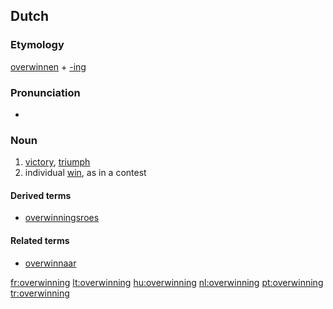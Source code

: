 ==Dutch==

===Etymology===
[[overwinnen]] + [[-ing#Dutch|-ing]]

===Pronunciation===
* {{IPA|/ˌoːvərˈʋɪnɪŋ/|lang=nl}}

===Noun===
{{infl|nl|noun|g=f|plural|overwinningen}}

# [[victory]], [[triumph]]
# individual [[win]], as in a contest

====Derived terms====
* [[overwinningsroes]]

====Related terms====
* [[overwinnaar]]

[[fr:overwinning]]
[[lt:overwinning]]
[[hu:overwinning]]
[[nl:overwinning]]
[[pt:overwinning]]
[[tr:overwinning]]